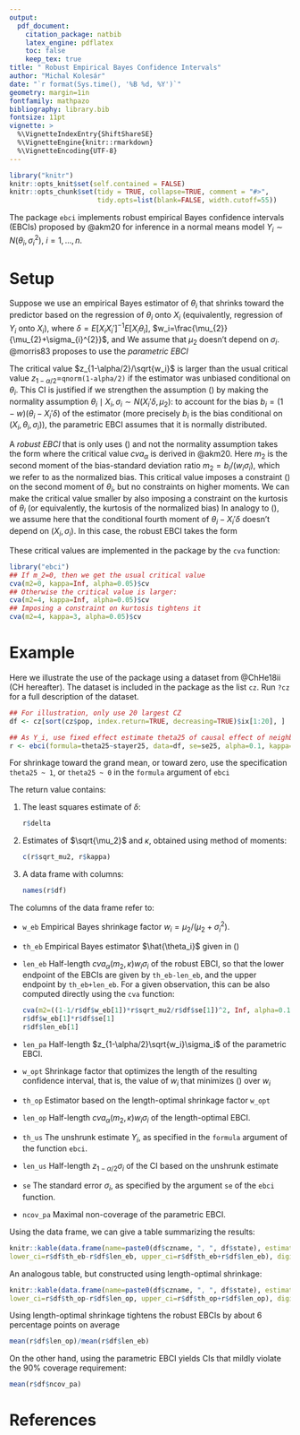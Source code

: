 ```yaml
---
output:
  pdf_document:
    citation_package: natbib
    latex_engine: pdflatex
    toc: false
    keep_tex: true
title: " Robust Empirical Bayes Confidence Intervals"
author: "Michal Kolesár"
date: "`r format(Sys.time(), '%B %d, %Y')`"
geometry: margin=1in
fontfamily: mathpazo
bibliography: library.bib
fontsize: 11pt
vignette: >
  %\VignetteIndexEntry{ShiftShareSE}
  %\VignetteEngine{knitr::rmarkdown}
  %\VignetteEncoding{UTF-8}
---
```


```r
library("knitr")
knitr::opts_knit$set(self.contained = FALSE)
knitr::opts_chunk$set(tidy = TRUE, collapse=TRUE, comment = "#>",
                      tidy.opts=list(blank=FALSE, width.cutoff=55))
```

The package `ebci` implements robust empirical Bayes confidence intervals
(EBCIs) proposed by @akm20 for inference in a normal means model $Y_i\sim
N(\theta_i, \sigma^2_i)$, $i=1, \dotsc, n$.

# Setup

Suppose we use an empirical Bayes estimator of $\theta_i$ that shrinks toward
the predictor based on the regression of $\theta_i$ onto $X_i$ (equivalently,
regression of $Y_i$ onto $X_i$),
\begin{equation}\label{Bayes-estimator}
\hat{\theta}_{i} = X_i'\delta+w_i(Y_i-X_i'\delta),
\end{equation}
where $\delta=E[X_i X_i']^{-1}E[X_i\theta_i]$,
$w_i=\frac{\mu_{2}}{\mu_{2}+\sigma_{i}^{2}}$, and
\begin{equation}\label{mu2-independence}
\mu_{2}=E[(\theta_i-X_i'\delta)^{2} \mid X_{i}, \sigma_i].
\end{equation}
We assume that $\mu_2$ doesn't depend on $\sigma_i$. @morris83 proposes to use the
*parametric EBCI*
\begin{equation*}
\hat{\theta}_{i} \pm \frac{z_{1-\alpha/2}}{\sqrt{w_i}}w_i\sigma_i.
\end{equation*}

The critical value $z_{1-\alpha/2}/\sqrt{w_i}$ is larger than the usual critical
value $z_{1-\alpha/2}=$`qnorm(1-alpha/2)` if the estimator was unbiased conditional on
$\theta_i$. This CI is justified if we strengthen the assumption
(\ref{mu2-independence}) by making the normality assumption $\theta_i\mid X_{i},
\sigma_{i} \sim N(X_i'\delta, \mu_2)$: to account for the bias
$b_i=(1-w)(\theta_i-X_i'\delta)$ of the estimator (more precisely $b_i$ is the bias conditional on $(X_i,\theta_i,\sigma_i)$), the parametric EBCI assumes that
it is normally distributed.

A *robust EBCI* that is only uses (\ref{mu2-independence}) and not the normality
assumption takes the form
\begin{equation}\label{robust-ebci}
X_i'\delta+w_i(Y_i-X_i'\delta) \pm cva_{\alpha}(m_2, \infty) w_i\sigma_i,
\,\, m_2=(1-1/w_i)^2\mu_2/\sigma^2_i,
\end{equation}
where the critical value $cva_{\alpha}$ is derived in @akm20. Here $m_2$ is the
second moment of the bias-standard deviation ratio $m_2=b_i/(w_i\sigma_i)$,
which we refer to as the normalized bias. This critical value imposes a
constraint (\ref{mu2-independence}) on the second moment of $\theta_i$, but no
constraints on higher moments. We can make the critical value smaller by also
imposing a constraint on the kurtosis of $\theta_i$ (or equivalently, the
kurtosis of the normalized bias)
\begin{equation}
\label{kappa-independence}
 \kappa=E[(\theta_i-X_i'\delta)^{4}
\mid X_{i}, \sigma_i]/\mu_{2}^2=E[b_i^4]/E[b_i^2]^2.
\end{equation}
In analogy to (\ref{mu2-independence}), we assume here that the conditional fourth
moment of $\theta_i-X_i'\delta$ doesn't depend on $(X_i,\sigma_i)$. In this
case, the robust EBCI takes the form
\begin{equation*}
\hat{\theta}_{i} \pm cva_{\alpha}(m_2,\kappa)w_i\sigma_i,\,\, m_2=(1-1/w_i)^2\mu_2\sigma^2_i,
\end{equation*}

These critical values are implemented in the package by the `cva` function:

```r
library("ebci")
## If m_2=0, then we get the usual critical value
cva(m2=0, kappa=Inf, alpha=0.05)$cv
## Otherwise the critical value is larger:
cva(m2=4, kappa=Inf, alpha=0.05)$cv
## Imposing a constraint on kurtosis tightens it
cva(m2=4, kappa=3, alpha=0.05)$cv
```

# Example

Here we illustrate the use of the package using a dataset from @ChHe18ii (CH
hereafter). The dataset is included in the package as the list `cz`. Run
`?cz` for a full description of the dataset.

```r
## For illustration, only use 20 largest CZ
df <- cz[sort(cz$pop, index.return=TRUE, decreasing=TRUE)$ix[1:20], ]

## As Y_i, use fixed effect estimate theta25 of causal effect of neighborhood for children with parents at the 25th percentile of income distribution. The standard error for this estimate is se25. As predictors use average outcome for permanent residents (stayers), stayer25. Let us use 90% CIs.
r <- ebci(formula=theta25~stayer25, data=df, se=se25, alpha=0.1, kappa=Inf)
```

For shrinkage toward the grand mean, or toward zero, use the specification
`theta25 ~ 1`, or `theta25 ~ 0` in the `formula` argument of `ebci`

The return value contains:

1. The least squares estimate of $\delta$:
   ```r
   r$delta
   ```
2. Estimates of $\sqrt{\mu_2}$ and $\kappa$, obtained using method of moments:
   ```r
   c(r$sqrt_mu2, r$kappa)
   ```
3. A data frame with columns:
   ```r
   names(r$df)
   ```

The columns of the data frame refer to:

- `w_eb` Empirical Bayes shrinkage factor $w_i=\mu_2/(\mu_2+\sigma_i^2)$.
- `th_eb` Empirical Bayes estimator $\hat{\theta_i}$ given in (\ref{Bayes-estimator})
- `len_eb` Half-length $cva_{\alpha}(m_2, \kappa)w_i\sigma_i$ of the robust
  EBCI, so that the lower endpoint of the EBCIs are given by `th_eb-len_eb`, and
  the upper endpoint by `th_eb+len_eb`. For a given observation, this can be
  also computed directly using the `cva` function:
  ```r
  cva(m2=((1-1/r$df$w_eb[1])*r$sqrt_mu2/r$df$se[1])^2, Inf, alpha=0.1)$cv*
  r$df$w_eb[1]*r$df$se[1]
  r$df$len_eb[1]
  ```
- `len_pa` Half-length $z_{1-\alpha/2}\sqrt{w_i}\sigma_i$ of the parametric EBCI.
- `w_opt` Shrinkage factor that optimizes the length of the resulting confidence
  interval, that is, the value of $w_i$ that minimizes (\ref{robust-ebci}) over
  $w_i$
- `th_op` Estimator based on the length-optimal shrinkage factor `w_opt`
- `len_op` Half-length $cva_{\alpha}(m_2, \kappa)w_i\sigma_i$ of the
  length-optimal EBCI.
- `th_us` The unshrunk estimate $Y_i$, as specified in the `formula` argument of
  the function `ebci`.
- `len_us` Half-length $z_{1-\alpha/2}\sigma_i$ of the CI based on the unshrunk
  estimate
- `se` The standard error $\sigma_i$, as specified by the argument `se` of the
  `ebci` function.
- `ncov_pa` Maximal non-coverage of the parametric EBCI.

Using the data frame, we can give a table summarizing the results:
```r
knitr::kable(data.frame(name=paste0(df$czname, ", ", df$state), estimate=r$df$th_eb,
lower_ci=r$df$th_eb-r$df$len_eb, upper_ci=r$df$th_eb+r$df$len_eb), digits=3)
```

An analogous table, but constructed using length-optimal shrinkage:
```r
knitr::kable(data.frame(name=paste0(df$czname, ", ", df$state), estimate=r$df$th_op,
lower_ci=r$df$th_op-r$df$len_op, upper_ci=r$df$th_op+r$df$len_op), digits=3)
```

Using length-optimal shrinkage tightens the robust EBCIs by about 6 percentage points on average
```r
mean(r$df$len_op)/mean(r$df$len_eb)
```
On the other hand, using the parametric EBCI yields CIs that mildly violate the
90% coverage requirement:
```r
mean(r$df$ncov_pa)
```

# References
